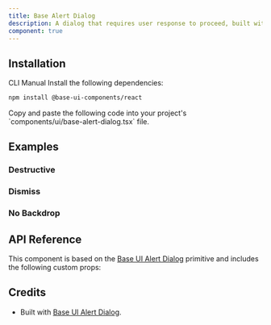 ```yaml
---
title: Base Alert Dialog
description: A dialog that requires user response to proceed, built with Base UI components.
component: true
---
```


<ExamplePreview path="base-alert-dialog/default" />

## Installation

<Tabs defaultValue="cli">

<TabsList>
  <TabsTrigger value="cli">CLI</TabsTrigger>
  <TabsTrigger value="manual">Manual</TabsTrigger>
</TabsList>

<TabsContent value="cli">
  <CliCommands name="base-alert-dialog" />
</TabsContent>

<TabsContent value="manual">
<Steps>

<Step>
Install the following dependencies:

```bash
npm install @base-ui-components/react
```

</Step>

<Step>
Copy and paste the following code into your project's `components/ui/base-alert-dialog.tsx` file.

<ComponentPreview name="base-alert-dialog" />

</Step>

</Steps>
</TabsContent>

</Tabs>

## Examples

### Destructive

<ExamplePreview path="base-alert-dialog/destructive" />

### Dismiss

<ExamplePreview path="base-alert-dialog/dismiss" />

### No Backdrop

<ExamplePreview path="base-alert-dialog/no-backdrop" />

## API Reference

This component is based on the [Base UI Alert Dialog](https://base-ui.com/react/components/alert-dialog) primitive and includes the following custom props:

## Credits

- Built with [Base UI Alert Dialog](https://base-ui.com/react/components/alert-dialog).
